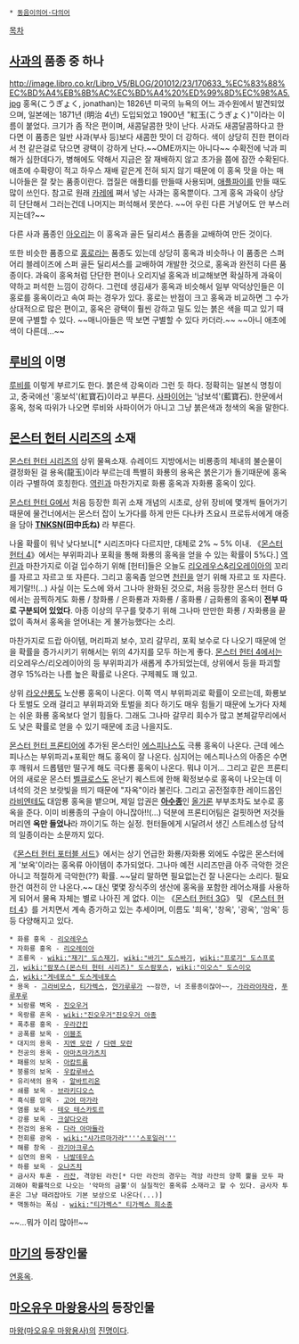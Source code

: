  * [[동음이의어·다의어]]

[[목차]]

== [[사과]]의 품종 중 하나 ==
http://image.libro.co.kr/Libro_V5/BLOG/201012/23/170633_%EC%83%88%EC%BD%A4%EB%8B%AC%EC%BD%A4%20%ED%99%8D%EC%98%A5.jpg
홍옥(こうぎょく, jonathan)는 1826년 미국의 뉴욕의 어느 과수원에서 발견되었으며, 일본에는 1871년 (明治 4년) 도입되었고 1900년 "紅玉(こうぎょく)"이라는 이름이 붙었다. 크기가 좀 작은 편이며, 새콤달콤한 맛이 난다. 사과도 새콤달콤하다고 한다면 이 품종은 일반 사과(부사 등)보다 새콤한 맛이 더 강하다. 색이 상당히 진한 편이라서 천 같은걸로 닦으면 광택이 강하게 난다.~~OME까지는 아니다~~ 수확전에 낙과 피해가 심한데다가, 병해에도 약해서 지금은 잘 재배하지 않고 초가을 쯤에 잠깐 수확된다. 애초에 수확량이 적고 하우스 재배 같은게 전혀 되지 않기 때문에 이 홍옥 맛을 아는 매니아들은 잘 찾는 품종이란다. 껍질은 애플티를 만들때 사용되며, [[애플파이]]를 만들 때도 많이 쓰인다. 참고로 원래 [[카레]]에 쪄서 넣는 사과는 홍옥뿐이다. 그게 홍옥 과육이 상당히 단단해서 그러는건데 나머지는 퍼석해서 못쓴다. ~~어 우린 다른 거넣어도 안 부스러지는데?~~

다른 사과 품종인 [[아오리]]는 이 홍옥과 골든 딜리셔스 품종을 교배하여 만든 것이다.

또한 비슷한 품종으로 [[홍로]]라는 품종도 있는데 상당히 홍옥과 비슷하나 이 품종은 스퍼어리 블레이즈에 스퍼 골든 딜리셔스를 교배하여 개발한 것으로, 홍옥과 완전히 다른 품종이다. 과육이 홍옥처럼 단단한 편이나 오리지널 홍옥과 비교해보면 확실하게 과육이 약하고 퍼석한 느낌이 강하다. 그런데 생김새가 홍옥과 비슷해서 일부 악덕상인들은 이 홍로를 홍옥이라고 속여 파는 경우가 있다. 홍로는 반점이 크고 홍옥과 비교하면 그 수가 상대적으로 많은 편이고, 홍옥은 광택이 훨씬 강하고 밀도 있는 붉은 색을 띠고 있기 때문에 구별할 수 있다. ~~매니아들은 딱 보면 구별할 수 있다 카더라.~~ ~~아니 애초에 색이 다른데...~~

== [[루비]]의 이명 ==
[[루비]]를 이렇게 부르기도 한다. 붉은색 강옥이라 그런 듯 하다. 정확히는 일본식 명칭이고, 중국에선 '홍보석'(紅寶石)이라고 부른다. [[사파이어]]는 '남보석'(藍寶石). 한문에서 홍옥, 청옥 따위가 나오면 루비와 사파이어가 아니고 그냥 붉은색과 청색의 옥을 말한다.

== [[몬스터 헌터 시리즈]]의 소재 ==
[[몬스터 헌터 시리즈]]의 상위 물욕소재. 슈레이드 지방에서는 비룡종의 체내의 불순물이 결정화된 걸 용옥(龍玉)이라 부르는데 특별히 화룡의 용옥은 붉은기가 돌기때문에 홍옥이라 구별하여 호칭한다. [[역린]]과 마찬가지로 화룡 홍옥과 자화룡 홍옥이 있다.

[[몬스터 헌터 G]]에서 처음 등장한 희귀 소재 개념의 시초로, 상위 장비에 몇개씩 들어가기때문에 물건너에서는 몬스터 잡이 노가다를 하게 만든 다나카 츠요시 프로듀서에게 애증을 담아 '''[[TNKSN]](田中氏ね)''' 라 부른다. 

나올 확률이 워낙 낮다보니[* 시리즈마다 다르지만, 대체로 2% ~ 5% 이내. 《[[몬스터 헌터 4]]》에서는 부위파괴나 포획을 통해 화룡의 홍옥을 얻을 수 있는 확률이 5%다.] [[역린]]과 마찬가지로 이걸 입수하기 위해 [헌터]들은 오늘도 [[리오레우스]]&[[리오레이아]]의 꼬리를 자르고 자르고 또 자른다. 그리고 홍옥좀 얻으면 [[천린]]을 얻기 위해 자르고 또 자른다. 제기랄!!(...) 사실 이는 도스에 와서 그나마 완화된 것으로, 처음 등장한 몬스터 헌터 G에서는 끔찍하게도 화룡 / 창화룡 / 은화룡과 자화룡 / 홍화룡 / 금화룡의 홍옥이 '''전부 따로 구분되어 있었다'''. 아종 이상의 무구를 맞추기 위해 그나마 만만한 화룡 / 자화룡을 끝없이 족쳐서 홍옥을 얻어내는 게 불가능했다는 소리.

마찬가지로 드랍 아이템, 머리파괴 보수, 꼬리 갈무리, 포획 보수로 다 나오기 때문에 얻을 확률을 증가시키기 위해서는 위의 4가지를 모두 하는게 좋다. [[몬스터 헌터 4]]에서는 리오레우스/리오레이아의 등 부위파괴가 새롭게 추가되었는데, 상위에서 등을 파괴할 경우 15%라는 나름 높은 확률로 나온다. 구제퀘도 꽤 있고.

상위 [[라오샨롱]]도 노산룡 홍옥이 나온다. 이쪽 역시 부위파괴로 확률이 오르는데, 화룡보다 토벌도 오래 걸리고 부위파괴와 토벌을 죄다 하기도 매우 힘들기 때문에 노가다 자체는 쉬운 화룡 홍옥보다 얻기 힘들다. 그래도 그나마 갈무리 회수가 많고 본체갈무리에서도 낮은 확률로 얻을 수 있기 때문에 조금 나을지도.

[[몬스터 헌터 프론티어]]에 추가된 몬스터인 [[에스피나스]]도 극룡 홍옥이 나온다. 근데 에스피나스는 부위파괴+포획만 해도 홍옥이 잘 나온다. 심지어는 에스피나스의 아종은 수면후 깨워서 드롭템만 떨구게 해도 극다룡 홍옥이 나온다. 뭐냐 이거... 
그리고 같은 프론티어의 새로운 몬스터 [[벨큐로스]]도 온난기 퀘스트에 한해 확정보수로 홍옥이 나오는데 이 녀석의 것은 보랏빛을 띄기 때문에 "자옥"이라 불린다. 그리고 공전절후한 레이드몹인 [[라비엔테]]도 대암룡 홍옥을 뱉으며, 제일 압권은 '''[[아수종]]'''인 [[올가론]] 부부조차도 보수로 홍옥을 준다. 이미 비룡종의 구슬이 아니잖아!!(...)
덕분에 프론티어팀은 걸핏하면 저것들 머리엔 '''옥만 들었나'''라 까이기도 하는 실정. 헌터들에게 시달려서 생긴 스트레스성 담석의 일종이라는 소문까지 있다.

《[[몬스터 헌터 포터블 서드]]》에서는 상기 언급한 화룡/자화룡 외에도 수많은 몬스터에게 '보옥'이라는 홍옥류 아이템이 추가되었다. 그나마 예전 시리즈만큼 아주 극악한 것은 아니고 적절하게 극악한(??) 확률. ~~달리 말하면 필요없는건 잘 나온다는 소리다. 필요한건 여전히 안 나온다.~~ 대신 몇몇 장식주의 생산에 홍옥을 포함한 레어소재를 사용하게 되어서 물욕 자체는 별로 나아진 게 없다. 이는 《[[몬스터 헌터 3G]]》 및 《[[몬스터 헌터 4]]》를 거치면서 계속 증가하고 있는 추세이며, 이름도 '희옥', '창옥', '광옥', '암옥' 등등 다양해지고 있다.

 * 화룡 홍옥 - [[리오레우스]]
 * 자화룡 홍옥 - [[리오레이아]]
 * 조룡옥 - [[wiki:"재기" 도스재기]], [[wiki:"바기" 도스바기]], [[wiki:"프로기" 도스프로기]], [[wiki:"람포스(몬스터 헌터 시리즈)" 도스람포스]], [[wiki:"이오스" 도스이오스]], [[wiki:"게네포스" 도스게네포스]]
 * 용옥 - [[그라비모스]], [[티가렉스]], [[얀가루루가]] ~~잠깐, 너 조룡종이잖아~~, [[가라라아자라]], [[푸루푸루]]
 * 뇌랑룡 벽옥 - [[진오우거]]
 * 옥랑룡 혼옥 - [[wiki:"진오우거"진오우거 아종]]
 * 폭추룡 홍옥 - [[우라간킨]]
 * 공폭룡 보옥 - [[이블조]]
 * 대지의 용옥 - [[지엔 모란]] / [[다렌 모란]]
 * 천공의 용옥 - [[아마츠마가츠치]]
 * 패룡의 보옥 - [[아캄트룸]]
 * 붕룡의 보옥 - [[우캄루바스]]
 * 유리색의 용옥 - [[알바트리온]]
 * 쇄룡 보옥 - [[브라키디오스]]
 * 흑식룡 암옥 - [[고어 마가라]]
 * 염룡 보옥 - [[테오 테스카토르]]
 * 강룡 보옥 - [[크샬다오라]]
 * 천검의 용옥 - [[다라 아마듈라]]
 * 천회룡 광옥 - [[wiki:"샤가르마가라"'''스포일러''']]
 * 해룡 창옥 - [[라기아크루스]]
 * 심연의 용옥 - [[나발데우스]]
 * 하룡 보옥 - [[오나즈치]]
 * 금사자 투혼 - [[라잔]], 격양된 라잔[* 다만 라잔의 경우는 격앙 라잔의 양쪽 뿔을 모두 파괴해야 확률적으로 나오는 '악마의 금뿔'이 실질적인 홍옥류 소재라고 할 수 있다. 금사자 투혼은 그냥 때려잡아도 기본 보상으로 나온다(...)]
 * 맥동하는 폭심 - [[wiki:"티가렉스" 티가렉스 희소종]]

~~…뭐가 이리 많아!!~~

== [[마기]]의 등장인물 ==
[[연홍옥]].

== [[마오유우 마왕용사]]의 등장인물 ==
[[마왕(마오유우 마왕용사)]]의 [[진명]]이다.
